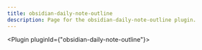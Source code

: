 ---
title: obsidian-daily-note-outline
description: Page for the obsidian-daily-note-outline plugin.
---


<Plugin pluginId={"obsidian-daily-note-outline"}></Plugin>